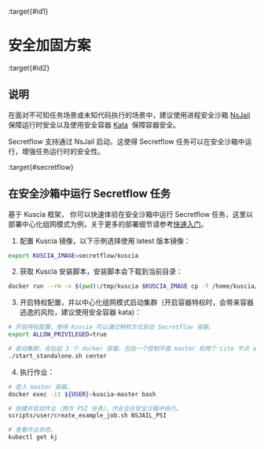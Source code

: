 :target{#id1}

# 安全加固方案

:target{#id2}

## 说明

在面对不可知任务场景或未知代码执行的场景中，建议使用进程安全沙箱 [NsJail](https://github.com/google/nsjail) 保障运行时安全以及使用安全容器 [Kata](https://github.com/kata-containers/kata-containers)  保障容器安全。

Secretflow 支持通过 NsJail 启动，这使得 Secretflow 任务可以在安全沙箱中运行，增强任务运行时的安全性。

:target{#secretflow}

## 在安全沙箱中运行 Secretflow 任务

基于 Kuscia 框架， 你可以快速体验在安全沙箱中运行 Secretflow 任务，这里以部署中心化组网模式为例，关于更多的部署细节请参考[快速入门](../getting_started/quickstart_cn.mdx)。

1. 配置 Kuscia 镜像，以下示例选择使用 latest 版本镜像：

```bash
export KUSCIA_IMAGE=secretflow/kuscia
```

2. 获取 Kuscia 安装脚本，安装脚本会下载到当前目录：

```bash
docker run --rm -v $(pwd):/tmp/kuscia $KUSCIA_IMAGE cp -f /home/kuscia/scripts/deploy/start_standalone.sh /tmp/kuscia
```

3. 开启特权配置，并以中心化组网模式启动集群（开启容器特权时，会带来容器逃逸的风险，建议使用安全容器 kata)：

```bash
# 开启特权配置，使得 Kuscia 可以通过特权方式启动 Secretflow 容器。
export ALLOW_PRIVILEGED=true

# 启动集群，会拉起 3 个 docker 容器，包括一个控制平面 master 和两个 Lite 节点 alice 和 bob。
./start_standalone.sh center
```

4. 执行作业：

```bash
# 登入 master 容器。
docker exec -it ${USER}-kuscia-master bash

# 创建并启动作业（两方 PSI 任务），作业会在安全沙箱中执行。
scripts/user/create_example_job.sh NSJAIL_PSI

# 查看作业状态。
kubectl get kj
```
